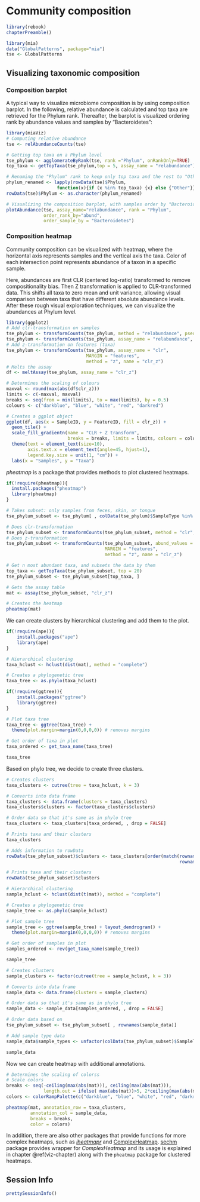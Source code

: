 # Community composition {#microbiome-community}

```r
library(rebook)
chapterPreamble()
```

```r
library(mia)
data("GlobalPatterns", package="mia")
tse <- GlobalPatterns
```

## Visualizing taxonomic composition {#visual-composition}

### Composition barplot

A typical way to visualize microbiome composition is by using
composition barplot. In the following, relative abundance is
calculated and top taxa are retrieved for the Phylum rank. Thereafter,
the barplot is visualized ordering rank by abundance values and
samples by "Bacteroidetes":

```r
library(miaViz)
# Computing relative abundance
tse <- relAbundanceCounts(tse)

# Getting top taxa on a Phylum level
tse_phylum <- agglomerateByRank(tse, rank ="Phylum", onRankOnly=TRUE)
top_taxa <- getTopTaxa(tse_phylum,top = 5, assay_name = "relabundance")

# Renaming the "Phylum" rank to keep only top taxa and the rest to "Other"
phylum_renamed <- lapply(rowData(tse)$Phylum,
                   function(x){if (x %in% top_taxa) {x} else {"Other"}})
rowData(tse)$Phylum <- as.character(phylum_renamed)

# Visualizing the composition barplot, with samples order by "Bacteroidetes"
plotAbundance(tse, assay_name="relabundance", rank = "Phylum",
              order_rank_by="abund", 
              order_sample_by = "Bacteroidetes")
```

### Composition heatmap {#composition-heatmap}

Community composition can be visualized with heatmap, where the
horizontal axis represents samples and the vertical axis the
taxa. Color of each intersection point represents abundance of a taxon
in a specific sample.

Here,  abundances are  first CLR  (centered log-ratio)  transformed to
remove  compositionality bias. Then  Z  transformation  is applied  to
CLR-transformed  data. This  shifts all  taxa  to zero  mean and  unit
variance, allowing visual comparison  between taxa that have different
absolute  abundance  levels.  After  these  rough  visual  exploration
techniques, we can visualize the abundances at Phylum level.

```r
library(ggplot2)
# Add clr-transformation on samples
tse_phylum <- transformCounts(tse_phylum, method = "relabundance", pseudocount = 1)
tse_phylum <- transformCounts(tse_phylum, assay_name = "relabundance", method = "clr")
# Add z-transformation on features (taxa)
tse_phylum <- transformCounts(tse_phylum, assay_name = "clr", 
                              MARGIN = "features",
                              method = "z", name = "clr_z")
# Melts the assay
df <- meltAssay(tse_phylum, assay_name = "clr_z")

# Determines the scaling of colours
maxval <- round(max(abs(df$clr_z)))
limits <- c(-maxval, maxval)
breaks <- seq(from = min(limits), to = max(limits), by = 0.5)
colours <- c("darkblue", "blue", "white", "red", "darkred")

# Creates a ggplot object
ggplot(df, aes(x = SampleID, y = FeatureID, fill = clr_z)) +
  geom_tile() +
  scale_fill_gradientn(name = "CLR + Z transform", 
                       breaks = breaks, limits = limits, colours = colours) + 
  theme(text = element_text(size=10),
        axis.text.x = element_text(angle=45, hjust=1),
        legend.key.size = unit(1, "cm")) +
  labs(x = "Samples", y = "Taxa")
```


_pheatmap_ is a package that provides methods to plot clustered heatmaps. 

```r
if(!require(pheatmap)){
  install.packages("pheatmap")
  library(pheatmap)
}

# Takes subset: only samples from feces, skin, or tongue
tse_phylum_subset <- tse_phylum[ , colData(tse_phylum)$SampleType %in% c("Feces", "Skin", "Tongue") ]

# Does clr-transformation
tse_phylum_subset <- transformCounts(tse_phylum_subset, method = "clr", pseudocount = 1)
# Does z-transformation
tse_phylum_subset <- transformCounts(tse_phylum_subset, abund_values = "clr",
                                     MARGIN = "features", 
                                     method = "z", name = "clr_z")

# Get n most abundant taxa, and subsets the data by them
top_taxa <- getTopTaxa(tse_phylum_subset, top = 20)
tse_phylum_subset <- tse_phylum_subset[top_taxa, ]

# Gets the assay table
mat <- assay(tse_phylum_subset, "clr_z")

# Creates the heatmap
pheatmap(mat)
```

We can create clusters by hierarchical clustering and add them to the plot.

```r
if(!require(ape)){
    install.packages("ape")
    library(ape)
}

# Hierarchical clustering
taxa_hclust <- hclust(dist(mat), method = "complete")

# Creates a phylogenetic tree
taxa_tree <- as.phylo(taxa_hclust)
```

```r
if(!require(ggtree)){
    install.packages("ggtree")
    library(ggtree)
}

# Plot taxa tree
taxa_tree <- ggtree(taxa_tree) + 
  theme(plot.margin=margin(0,0,0,0)) # removes margins

# Get order of taxa in plot
taxa_ordered <- get_taxa_name(taxa_tree)

taxa_tree
```

Based on phylo tree, we decide to create three clusters. 

```r
# Creates clusters
taxa_clusters <- cutree(tree = taxa_hclust, k = 3)

# Converts into data frame
taxa_clusters <- data.frame(clusters = taxa_clusters)
taxa_clusters$clusters <- factor(taxa_clusters$clusters)

# Order data so that it's same as in phylo tree
taxa_clusters <- taxa_clusters[taxa_ordered, , drop = FALSE] 

# Prints taxa and their clusters
taxa_clusters
```

```r
# Adds information to rowData
rowData(tse_phylum_subset)$clusters <- taxa_clusters[order(match(rownames(taxa_clusters), 
                                                                 rownames(tse_phylum_subset))), ]

# Prints taxa and their clusters
rowData(tse_phylum_subset)$clusters
```

```r
# Hierarchical clustering
sample_hclust <- hclust(dist(t(mat)), method = "complete")

# Creates a phylogenetic tree
sample_tree <- as.phylo(sample_hclust)

# Plot sample tree
sample_tree <- ggtree(sample_tree) + layout_dendrogram() + 
  theme(plot.margin=margin(0,0,0,0)) # removes margins

# Get order of samples in plot
samples_ordered <- rev(get_taxa_name(sample_tree))

sample_tree
```

```r
# Creates clusters
sample_clusters <- factor(cutree(tree = sample_hclust, k = 3))

# Converts into data frame
sample_data <- data.frame(clusters = sample_clusters)

# Order data so that it's same as in phylo tree
sample_data <- sample_data[samples_ordered, , drop = FALSE] 

# Order data based on 
tse_phylum_subset <- tse_phylum_subset[ , rownames(sample_data)]

# Add sample type data
sample_data$sample_types <- unfactor(colData(tse_phylum_subset)$SampleType)

sample_data
```

Now we can create heatmap with additional annotations.

```r
# Determines the scaling of colorss
# Scale colors
breaks <- seq(-ceiling(max(abs(mat))), ceiling(max(abs(mat))), 
              length.out = ifelse( max(abs(mat))>5, 2*ceiling(max(abs(mat))), 10 ) )
colors <- colorRampPalette(c("darkblue", "blue", "white", "red", "darkred"))(length(breaks)-1)

pheatmap(mat, annotation_row = taxa_clusters, 
         annotation_col = sample_data,
         breaks = breaks,
         color = colors)
```

In addition, there are also other packages that provide functions for more complex heatmaps,
such as [_iheatmapr_](https://docs.ropensci.org/iheatmapr/articles/full_vignettes/iheatmapr.html)
and [ComplexHeatmap](https://academic.oup.com/bioinformatics/article/32/18/2847/1743594?login=true).
[sechm](http://www.bioconductor.org/packages/release/bioc/vignettes/sechm/inst/doc/sechm.html)
package provides wrapper for _ComplexHeatmap_ and its usage is explained in chapter \@ref(viz-chapter)
along with the `pheatmap` package for clustered heatmaps.

## Session Info {-}

```r
prettySessionInfo()
```

